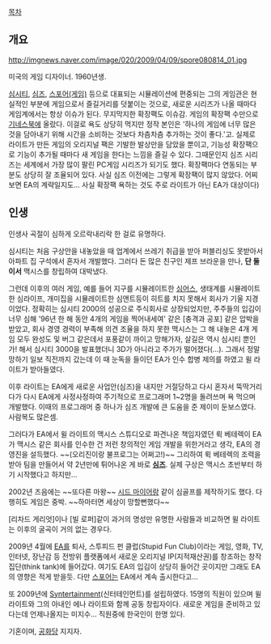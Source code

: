 [[목차]]
== 개요 ==
http://imgnews.naver.com/image/020/2009/04/09/spore080814_01.jpg

미국의 게임 디자이너. 1960년생. 

[[심시티]], [[심즈]], [[스포어(게임)]] 등으로 대표되는 시뮬레이션에 편중되는 그의 게임관은 현실적인 부분에 게임으로서 즐길거리를 덧붙이는 것으로, 새로운 시리즈가 나올 때마다 게임계에서는 항상 이슈가 된다.
무지막지한 확장팩도 이슈감. 게임의 확장팩 수만으로 [[기네스북]]에 올랐다. 이걸로 욕도 상당히 먹지만 정작 본인은 '하나의 게임에 너무 많은 것을 담아내기 위해 시간을 소비하는 것보다 차츰차츰 추가하는 것이 좋다.'고.  실제로 라이트가 만든 게임의 오리지널 팩은 기발한 발상만을 담았을 뿐이고, 기능성 확장팩으로 기능이 추가될 때마다 새 게임을 한다는 느낌을 즐길 수 있다. 그때문인지 심즈 시리즈는 세계에서 가장 많이 팔린 PC게임 시리즈가 되기도 했다. 확장팩마다 연동되는 부분도 상당히 잘 조율되어 있다. 사실 심즈 이전에는 그렇게 확장팩이 많지 않았다. 어찌보면 EA의 계략일지도... 사실 확장팩 욕하는 것도 주로 라이트가 아닌 EA가 대상이다) 
== 인생 ==
인생사 곡절이 심하게 오르락내리락 한 걸로  유명하다.

심시티는 처음 구상안을 내놓았을 때 업계에서 쓰레기 취급을 받아 퍼블리싱도 못받아서 아파트 집 구석에서 혼자서 개발했다. 그러다 돈 많은 친구인 제프 브라운을 만나, '''단 둘이서''' 맥시스를 창립하여 대박냈다.

그런데 이후의 여러 게임, 예를 들어 지구를 시뮬레이트한 [[심어스]], 생태계를 시뮬레이트한 심라이프, 개미집을 시뮬레이트한 심앤트등이 히트를 치지 못해서 회사가 기울 지경이었다. 정확히는 심시티 2000의 성공으로 주식회사로 상장되었지만, 주주들의 입김이 너무 심해 '96년 한 해 동안 4개의 게임을 찍어내세여' 같은 [충격과 공포] 같은 압박을 받았고, 회사 경영 경력이 부족해 의견 조율을 하지 못한 맥시스는 그 해 내놓은 4개 게임 모두 완성도 및 버그 같은데서 포풍같이 까이고 망해가자, 살길은 역시 심시티 뿐인가! 해서 심시티 3000을 발표했더니 3D가 아니라고 주가가 떨어졌다(...). 그래서 정말 망하기 일보 직전까지 갔는데 이 때 눈독을 들이던 EA가 인수 합병 제의를 하였고 윌 라이트가 받아들였다. 

이후 라이트는 EA에게 새로운 사업안(심즈)을 내지만 거절당하고 다시 혼자서 뚝딱거리다가 다시 EA에게 사정사정하여 주기적으로 프로그래머 1~2명을 돌려쓰며 욕 먹으며 개발했다. 이때의 프로그래머 중 하나가 심즈 개발에 큰 도움을 준 제이미 둔보스였다. 사람복도 많은셈.

그러다가 EA에서 윌 라이트의 맥시스 스튜디오로 파견나온 책임자였던 뤽 베테렉이 EA가 맥시스 같은 회사를 인수한 건 저런 창의적인 게임 개발을 위한거라고 생각, EA의 경영진을 설득했다. ~~(오리진이랑 불프로그는 어쩌고!)~~ 그리하여 뤽 베테렉의 조력을 받아 팀을 만들어서 약 2년만에 튀어나온 게 바로 '''[[심즈]]'''.  실제 구상은 맥시스 초반부터 하기 시작했다고 하지만...

2002년 즈음에는 ~~또다른 마왕~~ [[시드 마이어]]랑 같이 심골프를 제작하기도 했다. 다행히도 게임은 중박. ~~하마터면 세상이 망할뻔했다~~

[리차드 게리엇]이나 [빌 로퍼]같이 과거의 명성만 유명한 사람들과 비교하면 윌 라이트는 이후의 굴곡이 거의 없는 경우다.

2009년 4월에 [[EA]]를 퇴사,  스투피드 펀 클럽(Stupid Fun Club)이라는 게임, 영화, TV, 인터넷, 장난감 등 전방위 플랫폼에서 새로운 오리지널 IP(지적재산권)를 창조하는 창작 집단(think tank)에 들어갔다. 여기도 EA의 입김이 상당히 들어간 곳이지만 그래도 EA의 영향은 적게 받을듯. 다만 [[스포어]]는 EA에서 계속 출시한다고...

또 2009년에 [[http://www.syntertainment.com/|Syntertainment]](신터테인먼트)를 설립하였다. 15명의 직원이 있으며 윌 라이트와 그의 아내인 에나 라이트와 함께 공동 창립자이다. 새로운 게임을 준비하고 있다는데 언제나올지는 미지수... 직원중에 한국인이 한명 있다.

기혼이며, [[공화당]] 지지자. 
